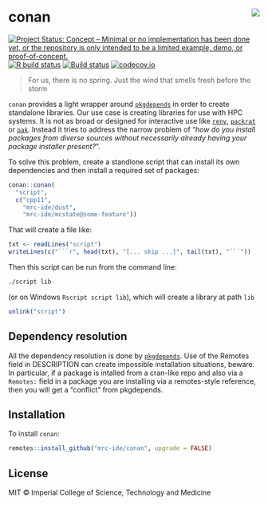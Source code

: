 # conan <img src=man/figures/logo.gif' align="right" />

<!-- badges: start -->
[![Project Status: Concept – Minimal or no implementation has been done yet, or the repository is only intended to be a limited example, demo, or proof-of-concept.](https://www.repostatus.org/badges/latest/concept.svg)](https://www.repostatus.org/#concept)
[![R build status](https://github.com/mrc-ide/conan/workflows/R-CMD-check/badge.svg)](https://github.com/mrc-ide/conan/actions)
[![Build status]()](https://buildkite.com/mrc-ide/mrcide/conan?branch=main)
[![codecov.io](https://codecov.io/github/mrc-ide/conan/coverage.svg?branch=main)](https://codecov.io/github/mrc-ide/conan?branch=main)
<!-- badges: end -->

> For us, there is no spring. Just the wind that smells fresh before the storm

`conan` provides a light wrapper around [`pkgdepends`](https://r-lib.github.io/pkgdepends/) in order to create standalone libraries. Our use case is creating libraries for use with HPC systems. It is not as broad or designed for interactive use like [`renv`](https://rstudio.github.io/renv/articles/renv.html), [`packrat`](https://rstudio.github.io/packrat/) or [`pak`](https://rstudio.github.io/packrat/). Instead it tries to address the narrow problem of "*how do you install packages from diverse sources without necessarily already having your package installer present?*".

To solve this problem, create a standlone script that can install its own dependencies and then install a required set of packages:

```r
conan::conan(
  "script",
  c("cpp11",
    "mrc-ide/dust",
    "mrc-ide/mcstate@some-feature"))
```

That will create a file like:

```r
txt <- readLines("script")
writeLines(c("```r", head(txt), "[... skip ...]", tail(txt), "```"))
```

Then this script can be run from the command line:

```bash
./script lib
```

(or on Windows `Rscript script lib`), which will create a library at path `lib`

```r
unlink("script")
```

## Dependency resolution

All the dependency resolution is done by [`pkgdepends`](https://r-lib.github.io/pkgdepends/). Use of the Remotes field in DESCRIPTION can create impossible installation situations, beware. In particular, if a package is intalled from a cran-like repo and also via a `Remotes:` field in a package you are installing via a remotes-style reference, then you will get a "conflict" from pkgdepends.

## Installation

To install `conan`:

```r
remotes::install_github("mrc-ide/conan", upgrade = FALSE)
```

## License

MIT © Imperial College of Science, Technology and Medicine
